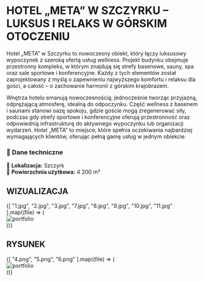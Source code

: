 
# **HOTEL „META” W SZCZYRKU – LUKSUS I RELAKS W GÓRSKIM OTOCZENIU**

Hotel „META” w Szczyrku to nowoczesny obiekt, który łączy luksusowy wypoczynek z szeroką ofertą usług wellness. Projekt budynku obejmuje przestronny kompleks, w którym znajdują się strefy basenowe, sauny, spa oraz sale sportowe i konferencyjne. Każdy z tych elementów został zaprojektowany z myślą o zapewnieniu najwyższego komfortu i relaksu dla gości, a całość – o zachowanie harmonii z górskim krajobrazem.

Wnętrza hotelu emanują nowoczesnością, jednocześnie tworząc przyjazną, odprężającą atmosferę, idealną do odpoczynku. Część wellness z basenem i saunami stanowi oazę spokoju, gdzie goście mogą zregenerować siły, podczas gdy strefy sportowe i konferencyjne oferują przestronność oraz odpowiednią infrastrukturę do aktywnego wypoczynku lub organizacji wydarzeń. Hotel „META” to miejsce, które spełnia oczekiwania najbardziej wymagających klientów, oferując pełną gamę usług w jednym obiekcie.  

### **📌 Dane techniczne**  
📍 **Lokalizacja:** Szczyrk  
📐 **Powierzchnia użytkowa:** 4 200 m²   

## WIZUALIZACJA

<div style={{ display: 'grid', gridTemplateColumns: 'repeat(3, 1fr)', gap: '14px' }}>
  {[
    "1.jpg", "2.jpg", "3.jpg", 
    "7.jpg", "8.jpg", "9.jpg", "10.jpg", "11.jpg"
  ].map((file) => (
    <div key={file} style={{ }}>
      <Zoom>
        <img 
          alt="portfolio" 
          src={`/compressed/uslugowe/meta/${file}`} 
          style={{ width: '100%', height: 'auto', display: 'block', margin: '0 auto', backgroundColor: 'white' }} 
        />
      </Zoom>
    </div>
  ))}
</div>

## RYSUNEK

<div style={{ display: 'grid', gridTemplateColumns: 'repeat(3, 1fr)', gap: '14px' }}>
  {[
    "4.png", "5.png", "6.png"
  ].map((file) => (
    <div key={file} style={{ }}>
      <Zoom>
        <img 
          alt="portfolio" 
          src={`/compressed/uslugowe/meta/${file}`} 
          style={{ width: '100%', height: 'auto', display: 'block', margin: '0 auto', backgroundColor: 'white' }} 
        />
      </Zoom>
    </div>
  ))}
</div>
